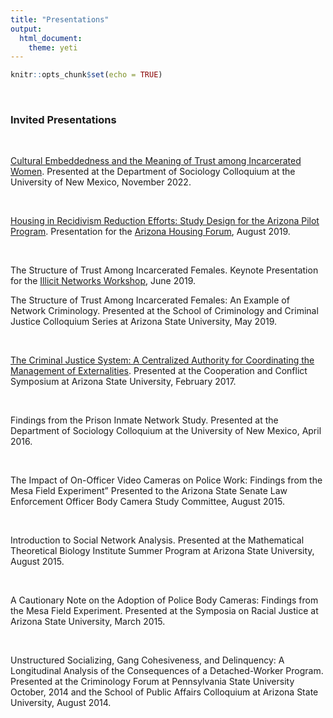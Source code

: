 ```yaml
---
title: "Presentations"
output: 
  html_document:
    theme: yeti
---
```


```r
knitr::opts_chunk$set(echo = TRUE)
```

<br>

### Invited Presentations 

<br>

[Cultural Embeddedness and the Meaning of Trust among Incarcerated Women](https://github.com/jacobtnyoung/jacobtnyoung.github.io/blob/master/_presentations/Trust_Prison_UNM_2022_COLLOQUIUM_Presentation.pdf). Presented at the Department of Sociology Colloquium at the University of New Mexico, November 2022. 

<br>

[Housing in Recidivism Reduction Efforts: Study Design for the Arizona Pilot Program](https://github.com/jacobtnyoung/jacobtnyoung.github.io/raw/master/_presentations/housing_forum_presentation_young.pdf). Presentation for the [Arizona Housing Forum](https://housing.az.gov/2019-arizona-housing-forum/overview), August 2019.  

<br>

The Structure of Trust Among Incarcerated Females. Keynote Presentation for the [Illicit Networks Workshop](https://illicitnetworksworkshop.com/), June 2019.  

The Structure of Trust Among Incarcerated Females: An Example of Network Criminology. Presented at the School of Criminology and Criminal Justice Colloquium Series at Arizona State University, May 2019.  

<br>

[The Criminal Justice System: A Centralized Authority for Coordinating the Management of Externalities](https://vimeo.com/205621861). Presented at the Cooperation and Conflict Symposium at Arizona State University, February 2017.  

<br>

Findings from the Prison Inmate Network Study. Presented at the Department of Sociology Colloquium at the University of New Mexico, April 2016.  

<br>


The Impact of On-Officer Video Cameras on Police Work: Findings from the Mesa Field Experiment” Presented to the Arizona State Senate Law Enforcement Officer Body Camera Study Committee, August 2015.

<br>

Introduction to Social Network Analysis. Presented at the Mathematical Theoretical Biology Institute Summer Program at Arizona State University, August 2015.

<br>

A Cautionary Note on the Adoption of Police Body Cameras: Findings from the Mesa Field Experiment. Presented at the Symposia on Racial Justice at Arizona State University, March 2015.

<br>


Unstructured Socializing, Gang Cohesiveness, and Delinquency: A Longitudinal Analysis of the Consequences of a Detached-Worker Program. Presented at the Criminology Forum at Pennsylvania State University October, 2014 and the School of Public Affairs Colloquium at Arizona State University, August 2014.

<br>
